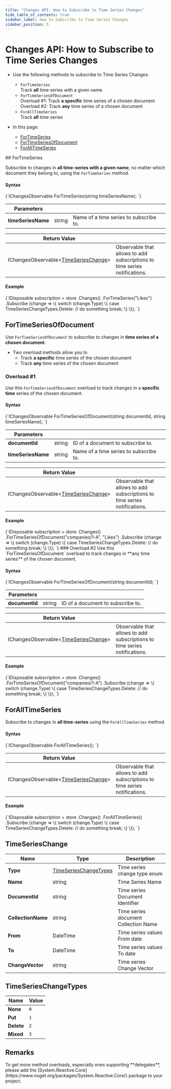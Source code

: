 ```yaml
---
title: "Changes API: How to Subscribe to Time Series Changes"
hide_table_of_contents: true
sidebar_label: How to Subscribe to Time Series Changes
sidebar_position: 5
---
```





# Changes API: How to Subscribe to Time Series Changes
<LanguageSwitcher supportedLanguages={supportedLanguages} />
<LanguageContent language="csharp">

<Admonition type="note" title="">

* Use the following methods to subscribe to Time Series Changes:  
   * `ForTimeSeries`  
     Track **all** time series with a given name  
   * `ForTimeSeriesOfDocument`  
     Overload #1: Track **a specific** time series of a chosen document  
     Overload #2: Track **any** time series of a chosen document  
   * `ForAllTimeSeries`  
     Track **all** time series  

* In this page:  
   * [ForTimeSeries](../../client-api/changes/how-to-subscribe-to-time-series-changes.mdx#fortimeseries)
   * [ForTimeSeriesOfDocument](../../client-api/changes/how-to-subscribe-to-time-series-changes.mdx#fortimeseriesofdocument)
   * [ForAllTimeSeries](../../client-api/changes/how-to-subscribe-to-time-series-changes.mdx#foralltimeseries)

</Admonition>
## ForTimeSeries

Subscribe to changes in **all time-series with a given name**, no matter which document they belong to, 
using the `ForTimeSeries` method.  

#### Syntax

<TabItem value="timeseries_changes_1" label="timeseries_changes_1">
<CodeBlock language="csharp">
{`IChangesObservable<TimeSeriesChange> ForTimeSeries(string timeSeriesName);
`}
</CodeBlock>
</TabItem>

| Parameters | | |
| ------------- | ------------- | ----- |
| **timeSeriesName** | string | Name of a time series to subscribe to. |

| Return Value | |
| ------------- | ----- |
| IChangesObservable&lt;[TimeSeriesChange](../../client-api/changes/how-to-subscribe-to-time-series-changes.mdx#timeserieschange)&gt; | Observable that allows to add subscriptions to time series notifications. |

#### Example

<TabItem value="timeseries_changes_1_1" label="timeseries_changes_1_1">
<CodeBlock language="csharp">
{`IDisposable subscription = store
    .Changes()
    .ForTimeSeries("Likes")
    .Subscribe
        (change =>
        \{
            switch (change.Type)
            \{
                case TimeSeriesChangeTypes.Delete:
                    // do something
                break;
            \}
        \});
`}
</CodeBlock>
</TabItem>



## ForTimeSeriesOfDocument

Use `ForTimeSeriesOfDocument` to subscribe to changes in **time series of a chosen document**.  

* Two overload methods allow you to  
   * Track **a specific** time series of the chosen document  
   * Track **any** time series of the chosen document  
### Overload #1
Use this `ForTimeSeriesOfDocument` overload to track changes in a **specific time** series of the chosen document.  

#### Syntax

<TabItem value="timeseries_changes_2" label="timeseries_changes_2">
<CodeBlock language="csharp">
{`IChangesObservable<TimeSeriesChange> ForTimeSeriesOfDocument(string documentId, string timeSeriesName);
`}
</CodeBlock>
</TabItem>

| Parameters | | |
| ------------- | ------------- | ----- |
| **documentId** | string | ID of a document to subscribe to. |
| **timeSeriesName** | string | Name of a time series to subscribe to. |

| Return Value | |
| ------------- | ----- |
| IChangesObservable&lt;[TimeSeriesChange](../../client-api/changes/how-to-subscribe-to-time-series-changes.mdx#timeserieschange)&gt; | Observable that allows to add subscriptions to time series notifications. |

#### Example

<TabItem value="timeseries_changes_2_1" label="timeseries_changes_2_1">
<CodeBlock language="csharp">
{`IDisposable subscription = store
    .Changes()
    .ForTimeSeriesOfDocument("companies/1-A", "Likes")
    .Subscribe
        (change =>
        \{
            switch (change.Type)
            \{
                case TimeSeriesChangeTypes.Delete:
                    // do something
                break;
            \}
        \});
`}
</CodeBlock>
</TabItem>
### Overload #2
Use this `ForTimeSeriesOfDocument` overload to track changes in **any time series** of the chosen document.  

#### Syntax

<TabItem value="timeseries_changes_3" label="timeseries_changes_3">
<CodeBlock language="csharp">
{`IChangesObservable<TimeSeriesChange> ForTimeSeriesOfDocument(string documentId);
`}
</CodeBlock>
</TabItem>

| Parameters | | |
| ------------- | ------------- | ----- |
| **documentId** | string | ID of a document to subscribe to. |

| Return Value | |
| ------------- | ----- |
| IChangesObservable&lt;[TimeSeriesChange](../../client-api/changes/how-to-subscribe-to-time-series-changes.mdx#timeserieschange)&gt; | Observable that allows to add subscriptions to time series notifications. |

#### Example

<TabItem value="timeseries_changes_3_1" label="timeseries_changes_3_1">
<CodeBlock language="csharp">
{`IDisposable subscription = store
    .Changes()
    .ForTimeSeriesOfDocument("companies/1-A")
    .Subscribe
        (change =>
        \{
            switch (change.Type)
            \{
                case TimeSeriesChangeTypes.Delete:
                    // do something
                break;
            \}
        \});
`}
</CodeBlock>
</TabItem>



## ForAllTimeSeries

Subscribe to changes in **all time-series** using the `ForAllTimeSeries` method.  

#### Syntax

<TabItem value="timeseries_changes_4" label="timeseries_changes_4">
<CodeBlock language="csharp">
{`IChangesObservable<TimeSeriesChange> ForAllTimeSeries();
`}
</CodeBlock>
</TabItem>

| Return Value | |
| ------------- | ----- |
| IChangesObservable&lt;[TimeSeriesChange](../../client-api/changes/how-to-subscribe-to-time-series-changes.mdx#timeserieschange)&gt; | Observable that allows to add subscriptions to time series notifications. |

#### Example

<TabItem value="timeseries_changes_4_1" label="timeseries_changes_4_1">
<CodeBlock language="csharp">
{`IDisposable subscription = store
    .Changes()
    .ForAllTimeSeries()
    .Subscribe
        (change =>
        \{
            switch (change.Type)
            \{
                case TimeSeriesChangeTypes.Delete:
                    // do something
                break;
            \}
        \});
`}
</CodeBlock>
</TabItem>



## TimeSeriesChange

| Name | Type | Description |
| ------------- | ------------- | ----- |
| **Type** | [TimeSeriesChangeTypes](../../client-api/changes/how-to-subscribe-to-time-series-changes.mdx#timeserieschangetypes) | Time series change type enum |
| **Name** | string | Time Series Name |
| **DocumentId** | string | Time series Document Identifier |
| **CollectionName** | string | Time series document Collection Name |
| **From** | DateTime | Time series values From date |
| **To** | DateTime | Time series values To date |
| **ChangeVector** | string | Time series Change Vector |



## TimeSeriesChangeTypes

| Name | Value |
| ---- | ----- |
| **None** | `0` |
| **Put** | `1` |
| **Delete** | `2` |
| **Mixed** | `3` |



## Remarks

<Admonition type="warning" title="">
To get more method overloads, especially ones supporting **delegates**, please add the 
[System.Reactive.Core](https://www.nuget.org/packages/System.Reactive.Core/) package to your project.  
</Admonition>


</LanguageContent>

<!---
### Changes API
- [What is Changes API](../../client-api/changes/what-is-changes-api)
- [How to Subscribe to Index Changes](../../client-api/changes/how-to-subscribe-to-index-changes)
- [How to Subscribe to Operation Changes](../../client-api/changes/how-to-subscribe-to-operation-changes)


-->